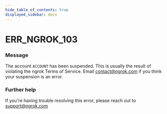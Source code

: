 ```yaml
---
hide_table_of_contents: true
displayed_sidebar: docs
---
```



# ERR_NGROK_103

### Message

The account `ACCOUNT` has been suspended.
This is usually the result of violating the ngrok Terms of Service.
Email contact@ngrok.com if you think your suspension is an error.

<ErrorDetails error="err_ngrok_103" />

### Further help

If you're having trouble resolving this error, please reach out to [support@ngrok.com](mailto:support@ngrok.com?subject=Help%20with%20ERR_NGROK_103)
